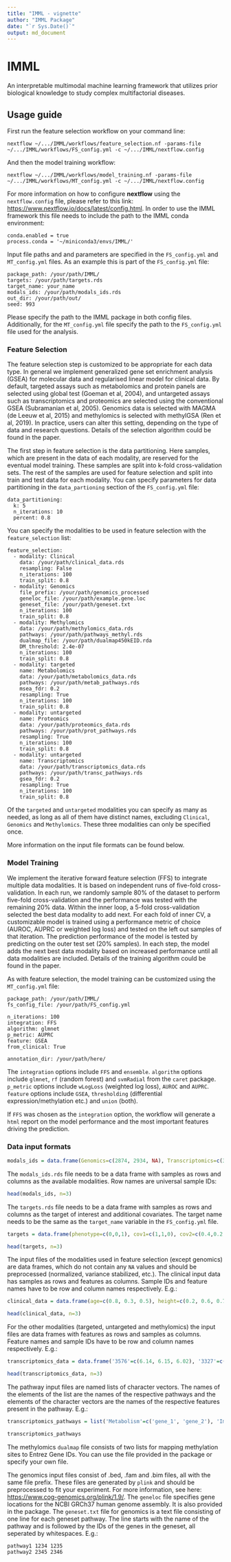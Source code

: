 ```yaml
---
title: "IMML - vignette"
author: "IMML Package"
date: "`r Sys.Date()`"
output: md_document
---
```


# IMML

An interpretable multimodal machine learning framework that utilizes prior biological knowledge to study complex multifactorial diseases.

## Usage guide

First run the feature selection workflow on your command line:

    nextflow ~/.../IMML/workflows/feature_selection.nf -params-file ~/.../IMML/workflows/FS_config.yml -c ~/.../IMML/nextflow.config

And then the model training workflow:

    nextflow ~/.../IMML/workflows/model_training.nf -params-file ~/.../IMML/workflows/MT_config.yml -c ~/.../IMML/nextflow.config

For more information on how to configure **nextflow** using the `nextflow.config` file, please refer to this link: <https://www.nextflow.io/docs/latest/config.html>. In order to use the IMML framework this file needs to include the path to the IMML conda environment:

    conda.enabled = true
    process.conda = '~/miniconda3/envs/IMML/'

Input file paths and and parameters are specified in the `FS_config.yml` and `MT_config.yml` files. As an example this is part of the `FS_config.yml` file:

    package_path: /your/path/IMML/
    targets: /your/path/targets.rds
    target_name: your_name
    modals_ids: /your/path/modals_ids.rds
    out_dir: /your/path/out/
    seed: 993

Please specify the path to the IMML package in both config files. Additionally, for the `MT_config.yml` file specify the path to the `FS_config.yml` file used for the analysis.

### Feature Selection

The feature selection step is customized to be appropriate for each data type. In general we implement generalized gene set enrichment analysis (GSEA) for molecular data and regularised linear model for clinical data. By default, targeted assays such as metabolomics and protein panels are selected using global test (Goeman et al, 2004), and untargeted assays such as transcriptomics and proteomics are selected using the conventional GSEA (Subramanian et al, 2005). Genomics data is selected with MAGMA (de Leeuw et al, 2015) and methylomics is selected with methylGSA (Ren et al, 2019). In practice, users can alter this setting, depending on the type of data and research questions. Details of the selection algorithm could be found in the paper.

The first step in feature selection is the data partitioning. Here samples, which are present in the data of each modality, are reserved for the eventual model training. These samples are split into k-fold cross-validation sets. The rest of the samples are used for feature selection and split into train and test data for each modality. You can specify parameters for data partitioning in the `data_partioning` section of the `FS_config.yml` file:

    data_partitioning:
      k: 5
      n_iterations: 10
      percent: 0.8

You can specify the modalities to be used in feature selection with the `feature_selection` list:

    feature_selection:
      - modality: Clinical
        data: /your/path/clinical_data.rds
        resampling: False
        n_iterations: 100
        train_split: 0.8
      - modality: Genomics
        file_prefix: /your/path/genomics_processed
        geneloc_file: /your/path/example.gene.loc
        geneset_file: /your/path/geneset.txt
        n_iterations: 100
        train_split: 0.8
      - modality: Methylomics
        data: /your/path/methylomics_data.rds
        pathways: /your/path/pathways_methyl.rds
        dualmap_file: /your/path/dualmap450kEID.rda
        DM_threshold: 2.4e-07
        n_iterations: 100
        train_split: 0.8
      - modality: targeted
        name: Metabolomics
        data: /your/path/metabolomics_data.rds
        pathways: /your/path/metab_pathways.rds
        msea_fdr: 0.2
        resampling: True
        n_iterations: 100
        train_split: 0.8
      - modality: untargeted
        name: Proteomics
        data: /your/path/proteomics_data.rds
        pathways: /your/path/prot_pathways.rds
        resampling: True
        n_iterations: 100
        train_split: 0.8
      - modality: untargeted
        name: Transcriptomics
        data: /your/path/transcriptomics_data.rds
        pathways: /your/path/transc_pathways.rds
        gsea_fdr: 0.2
        resampling: True
        n_iterations: 100
        train_split: 0.8

Of the `targeted` and `untargeted` modalities you can specify as many as needed, as long as all of them have distinct names, excluding `Clinical`, `Genomics` and `Methylomics`. These three modalities can only be specified once.

More information on the input file formats can be found below.

### Model Training

We implement the iterative forward feature selection (FFS) to integrate multiple data modalities. It is based on independent runs of five-fold cross-validation. In each run, we randomly sample 80% of the dataset to perform five-fold cross-validation and the performance was tested with the remaining 20% data. Within the inner loop, a 5-fold cross-validation selected the best data modality to add next. For each fold of inner CV, a customizable model is trained using a performance metric of choice (AUROC, AUPRC or weighted log loss) and tested on the left out samples of that iteration. The prediction performance of the model is tested by predicting on the outer test set (20% samples). In each step, the model adds the next best data modality based on increased performance until all data modalities are included. Details of the training algorithm could be found in the paper.

As with feature selection, the model training can be customized using the `MT_config.yml` file:

    package_path: /your/path/IMML/
    fs_config_file: /your/path/FS_config.yml

    n_iterations: 100
    integration: FFS
    algorithm: glmnet 
    p_metric: AUPRC
    feature: GSEA
    from_clinical: True

    annotation_dir: /your/path/here/

The `integration` options include `FFS` and `ensemble`. `algorithm` options include `glmnet`, `rf` (random forest) and `svmRadial` from the `caret` package. `p_metric` options include `wLogLoss` (weighted log loss), `AUROC` and `AUPRC`. `feature` options include `GSEA`, `thresholding` (differential expression/methylation etc.) and `union` (both).

If `FFS` was chosen as the `integration` option, the workflow will generate a `html` report on the model performance and the most important features driving the prediction.

### Data input formats

```r
modals_ids = data.frame(Genomics=c(2874, 2934, NA), Transcriptomics=c(3576, 3327, 3117), Proteomics=c(4985, NA, NA), Metabolomics=c(5979, 5234, 5372), Methylomics=c(NA, 6462, 6478), Clinical=c(7041, 7788, 7468), row.names=c(1746, 1385, 1932))
```

The `modals_ids.rds` file needs to be a data frame with samples as rows and columns as the available modalities. Row names are universal sample IDs:

```r
head(modals_ids, n=3)
```

The `targets.rds` file needs to be a data frame with samples as rows and columns as the target of interest and additional covariates. The target name needs to be the same as the `target_name` variable in the `FS_config.yml` file.

```r
targets = data.frame(phenotype=c(0,0,1), cov1=c(1,1,0), cov2=c(0.4,0.2,0.8), row.names = c(1746, 1385, 1932))
```

```r
head(targets, n=3)
```

The input files of the modalities used in feature selection (except genomics) are data frames, which do not contain any `NA` values and should be preprocessed (normalized, variance stabilized, etc.). The clinical input data has samples as rows and features as columns. Sample IDs and feature names have to be row and column names respectively. E.g.:

```r
clinical_data = data.frame(age=c(0.8, 0.3, 0.5), height=c(0.2, 0.6, 0.7), row.names = c(7041, 7788, 7468))
```

```r
head(clinical_data, n=3)
```

For the other modalities (targeted, untargeted and methylomics) the input files are data frames with features as rows and samples as columns. Feature names and sample IDs have to be row and column names respectively. E.g.:

```r
transcriptomics_data = data.frame('3576'=c(6.14, 6.15, 6.02), '3327'=c(9.58, 9.81, 8.81), '3117'=c(10.16, 10.71, 10.72), row.names=c('gene_1', 'gene_2', 'gene_3'), check.names = F)
```

```r
head(transcriptomics_data, n=3)
```

The pathway input files are named lists of character vectors. The names of the elements of the list are the names of the respective pathways and the elements of the character vectors are the names of the respective features present in the pathway. E.g.:

```r
transcriptomics_pathways = list('Metabolism'=c('gene_1', 'gene_2'), 'Immune response'=c('gene_2', 'gene_3'))
```

```r
transcriptomics_pathways
```

The methylomics `dualmap` file consists of two lists for mapping methylation sites to Entrez Gene IDs. You can use the file provided in the package or specify your own file.

The genomics input files consist of .bed, .fam and .bim files, all with the same file prefix. These files are generated by `plink` and should be preprocessed to fit your experiment. For more information, see here: <https://www.cog-genomics.org/plink/1.9/>. The `geneloc` file specifies gene locations for the NCBI GRCh37 human genome assembly. It is also provided in the package. The `geneset.txt` file for genomics is a text file consisting of one line for each geneset pathway. The line starts with the name of the pathway and is followed by the IDs of the genes in the geneset, all seperated by whitespaces. E.g.:

    pathway1 1234 1235 
    pathway2 2345 2346
